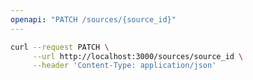 ```yaml
---
openapi: "PATCH /sources/{source_id}"
---
```


<RequestExample>

```bash Example Request
curl --request PATCH \
     --url http://localhost:3000/sources/source_id \
     --header 'Content-Type: application/json'
```

</RequestExample>
